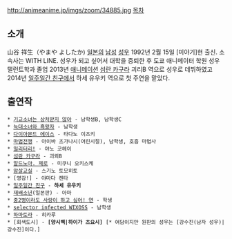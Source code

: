 http://animeanime.jp/imgs/zoom/34885.jpg
[[목차]]
== 소개 == 
山谷 祥生（やまや よしたか) [[일본]]의 [[남성]] [[성우]] 1992년 2월 15일 [미야기]현 출신. 소속사는 WITH LINE.
성우가 되고 싶어서 대학을 중퇴한 후 도쿄 애니메이터 학원 성우 탤런트학과 졸업 2013년 [[애니메이션]] [[섬란 카구라]] 괴리B 역으로 성우로 데뷔하였고 2014년 [[일주일간 친구]]에서 하세 유우키 역으로 첫 주연을 맡았다.

== 출연작 ==
 * [[기교소녀는 상처받지 않아]] - 남학생B, 남학생C
 * [[늑대소녀와 흑왕자]] - 남학생
 * [[다이아몬드 에이스]] - 타다노 이츠키
 * [[마법전쟁]] - 아이바 츠가나시(어린시절), 남학생, 호흡 마법사
 * [[밀리터리!]] - 야노 코헤이
 * [[섬란 카구라]] - 괴뢰B
 * [[알드노아. 제로]] - 미쿠니 오키스케
 * [[암살교실]] - 스기노 토모히토
 * [영감!] - 야마다 켄타
 * [[일주일간 친구]] - '''하세 유우키'''
 * [[재배소년]](일본판) - 아마
 * [[중2병이라도 사랑이 하고 싶어!|중2병이라도 사랑이 하고 싶어! 연]] - 학생
 * [[selector infected WIXOSS]] - 남학생
 * [[하마토라]] - 히카루
 * [회색도시] - '''[양시백|하이가 츠요시]''' [* 여담이지만 원판의 성우는 [강수진(남자 성우)|강수진]이다.]

